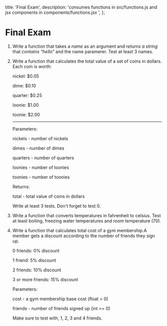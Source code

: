   title: 'Final Exam',
  description:
    'consumes functions in src/functions.js and jsx components in components/functions.jsx ',
};

# Final Exam

1. Write a function that takes a _name_ as an argument and _returns a string_ that _contains "hello"_ and the name paramerer. Test at least 3 names.

   <Hello />

2. Write a function that calculates the total value of a set of coins in dollars.
   Each coin is worth:

   nickel: $0.05

   dime: $0.10

   quarter: $0.25

   loonie: $1.00

   toonie: $2.00

   ***

   Parameters:

   nickels - number of nickels

   dimes - number of dimes

   quarters - number of quarters

   loonies - number of loonies

   toonies - number of toonies

   Returns:

   total - total value of coins in dollars

   Write at least 3 tests. Don't forget to test 0.

3. Write a function that converts temperatures in fahrenheit to celsius. Test at least boiling, freezing water temperatures and room temperature (70).

4. Write a function that calculates total cost of a gym membership.A member gets a discount according to the number of friends they sign up.

   0 friends: 0% discount

   1 friend: 5% discount

   2 friends: 10% discount

   3 or more friends: 15% discount

   Parameters:

   cost - a gym membership base cost (float > 0)

   friends - number of friends signed up (int >= 0)

   Make sure to test with, 1, 2, 3 and 4 friends.
